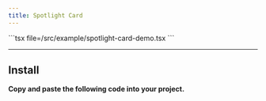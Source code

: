 ```yaml
---
title: Spotlight Card
---
```


<Tabs>
  <Tab value="Preview"><ComponentPreview name="spotlight-card-demo" /></Tab>
  <Tab value="Code">
    ```tsx file=<rootDir>/src/example/spotlight-card-demo.tsx
    ```
  </Tab>
</Tabs>

---

## Install

**Copy and paste the following code into your project.**

```tsx file=<rootDir>/src/registry/spotlight-card.tsx
```